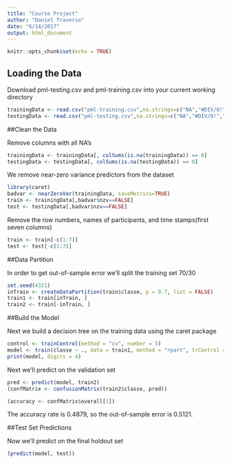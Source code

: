```yaml
---
title: "Course Project"
author: "Daniel Traverso"
date: "6/14/2017"
output: html_document
---
```


```r
knitr::opts_chunk$set(echo = TRUE)
```

## Loading the Data

Download pml-testing.csv and pml-training.csv into your current working directory

```r
trainingData <- read.csv("pml-training.csv",na.strings=c("NA","#DIV/0!",""), header=TRUE)
testingData <- read.csv("pml-testing.csv",na.strings=c("NA","#DIV/0!",""), header=TRUE)
```

##Clean the Data

Remove columns with all NA's
```r
trainingData <- trainingData[, colSums(is.na(trainingData)) == 0]
testingData <- testingData[, colSums(is.na(testingData)) == 0]
```

We remove near-zero variance predictors from the dataset

```r
library(caret)
badvar <- nearZeroVar(trainingData, saveMetrics=TRUE)
train <- trainingData[,badvar$nzv==FALSE]
test <- testingData[,badvar$nzv==FALSE]
```

Remove the row numbers, names of participants, and time stamps(first seven columns)

```r
train <- train[-c(1:7)]
test <- test[-c(1:7)]
```

##Data Partition

In order to get out-of-sample error we'll split the training set 70/30

```r
set.seed(4321) 
inTrain <- createDataPartition(train$classe, p = 0.7, list = FALSE)
train1 <- train[inTrain, ]
train2 <- train[-inTrain, ]
```

##Build the Model

Next we build a decision tree on the training data using the caret package

```r
control <- trainControl(method = "cv", number = 5)
model <- train(classe ~ ., data = train1, method = "rpart", trControl = control)
print(model, digits = 4)
```

Next we'll predict on the validation set

``` r
pred <- predict(model, train2)
(confMatrix <- confusionMatrix(train2$classe, pred))
```

``` r
(accuracy <- confMatrix$overall[1])
```

The accuracy rate is 0.4879, so the out-of-sample error is 0.5121.

##Test Set Predictions

Now we'll predict on the final holdout set

``` r
(predict(model, test))
```